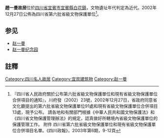 {{msg:四川省文物保護單位
|名稱 = [[趙一曼|趙一曼]]故居
|編號 = 79
|圖片 = 
|級別 = S6
|分類 = 
|時代 = 近代
|地点 = [[四川省|四川省]][[宜賓市|宜賓市]][[宜賓縣|宜賓縣]][[白花鎮|白花鎮]]
|坐標 =
|登錄 = 2002年12月27日
}}
'''趙一曼故居'''位於[[四川省|四川省]][[宜賓市|宜賓市]][[宜賓縣|宜賓縣]][[白花鎮|白花鎮]]，文物遺址年代判定為近代。2002年12月27日公佈為四川省第六批省級文物保護單位<ref>『四川省人民政府關於公布第六批省級文物保護單位和現有省級文物保護單位合併項目的通知』，川府發（2002）23號，2002年12月27日，省政府同意省文化廳提出的第六批省級文物保護單位91處和現有省級文物保護單位合併項目13處，現予公布。 請各地和有關部門根據《中華人民共和國文物保護法》和《四川省文物保護管理辦法》的規定，認真做好所轄境內省級文物保護單位的保護管理工作。 附件 四川省第六批省級文物保護單位和現有省級文物保護單位合併項目名單。《四川政報》，2003年第6期，9-12頁</ref>。

== 参见 ==
* [[赵一曼|赵一曼]]
* [[赵一曼纪念园|赵一曼纪念园]]

==註釋==
{{reflist}}

{{文物保護單位小作品}}
[[Category:四川名人故居|Category:四川名人故居]]
[[Category:宜宾建筑物|Category:宜宾建筑物]]
[[Category:赵一曼|Category:赵一曼]]
